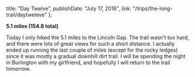 
  title: "Day Twelve",
  publishDate: "July 17, 2016",
  link: "/trips/the-long-trail/daytweleve"
};


**5.1 miles (154.8 total)**

Today I only hiked the 5.1 miles to the Lincoln Gap. The trail wasn’t too hard, and there were lots of great views for such a short distance. I actually ended up running the last couple of miles (except for the rocky ledges) since it was mostly a gradual downhill dirt trail. I will be spending the night in Burlington with my girlfriend, and hopefully I will return to the trail tomorrow.
